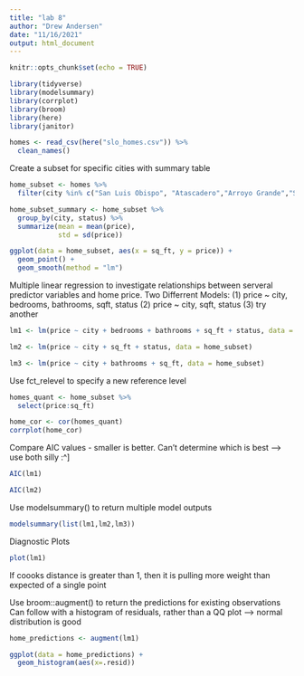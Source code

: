 ```yaml
---
title: "lab 8"
author: "Drew Andersen"
date: "11/16/2021"
output: html_document
---
```


```r
knitr::opts_chunk$set(echo = TRUE)

library(tidyverse)
library(modelsummary)
library(corrplot)
library(broom)
library(here)
library(janitor)
```

```r
homes <- read_csv(here("slo_homes.csv")) %>% 
  clean_names()
```

Create a subset for specific cities with summary table
```r
home_subset <- homes %>% 
  filter(city %in% c("San Luis Obispo", "Atascadero","Arroyo Grande","Santa Maria-Orcutt"))

home_subset_summary <- home_subset %>% 
  group_by(city, status) %>% 
  summarize(mean = mean(price),
            std = sd(price))
```

```r
ggplot(data = home_subset, aes(x = sq_ft, y = price)) +
  geom_point() +
  geom_smooth(method = "lm")
```
Multiple linear regression to investigate relationships between serveral predictor variables and home price.
Two Differrent Models:
(1) price ~ city, bedrooms, bathrooms, sqft, status
(2) price ~ city, sqft, status
(3) try another

```r
lm1 <- lm(price ~ city + bedrooms + bathrooms + sq_ft + status, data = home_subset)

lm2 <- lm(price ~ city + sq_ft + status, data = home_subset)

lm3 <- lm(price ~ city + bathrooms + sq_ft, data = home_subset)
```
Use fct_relevel to specify a new reference level

```r
homes_quant <- home_subset %>% 
  select(price:sq_ft)

home_cor <- cor(homes_quant)
corrplot(home_cor)
```
Compare AIC values - smaller is better.
Can't determine which is best ----> use both silly :^] 
```r
AIC(lm1)

AIC(lm2)
```
Use modelsummary() to return multiple model outputs
```r
modelsummary(list(lm1,lm2,lm3))
```
Diagnostic Plots
```r
plot(lm1)
```
If coooks distance is greater than 1, then it is pulling more weight than expected of a single point

Use broom::augment() to return the predictions for existing observations
Can follow with a histogram of residuals, rather than a QQ plot
  --> normal distribution is good 
```r
home_predictions <- augment(lm1)

ggplot(data = home_predictions) +
  geom_histogram(aes(x=.resid))
```

